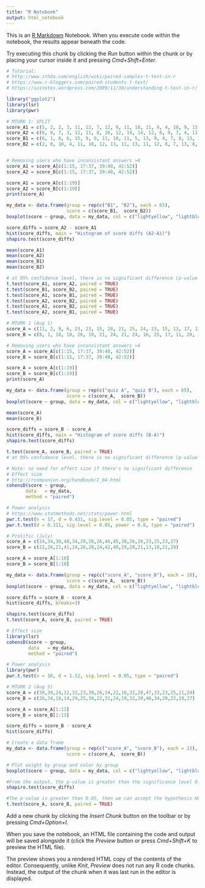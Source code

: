 ```yaml
---
title: "R Notebook"
output: html_notebook
---
```


This is an [R Markdown](http://rmarkdown.rstudio.com) Notebook. When you execute code within the notebook, the results appear beneath the code. 

Try executing this chunk by clicking the *Run* button within the chunk or by placing your cursor inside it and pressing *Cmd+Shift+Enter*. 

```r
# Tutorial: 
# http://www.sthda.com/english/wiki/paired-samples-t-test-in-r
# https://www.r-bloggers.com/paired-students-t-test/
# https://suinotes.wordpress.com/2009/11/30/understanding-t-test-in-r/
```

```r
library("ggplot2")
library(lsr)
library(pwr)
```

```r
# MTURK 1: SPLIT
score_A1 = c(5, 2, 2, 3, 11, 12, 7, 12, 9, 11, 10, 11, 9, 4, 10, 9, 15, 12, 24, 9, 12, 14, 11, 14, 17, 12, 11, 8, 11, 18, 10, 13, 3, 9, 8, 11, 14, 9, 8, 12, 12, 11, 15, 7, 16, 14, 7, 18, 10, 5, 5, 11, 7, 13, 13, 2, 11, 10, 7, 7, 7, 6, 9, 8, 3)
score_A2 = c(6, 0, 7, 3, 12, 11, 8, 16, 12, 14, 14, 12, 6, 9, 7, 4, 11, 9, 19, 6, 13, 11, 13, 16, 14, 5, 10, 8, 9, 19, 8, 7, 2, 8, 9, 11, 15, 6, 14, 10, 9, 13, 15, 8, 15, 15, 9, 21, 14, 4, 4, 6, 6, 12, 13, 6, 13, 14, 6, 10, 9, 6, 12, 11, 2)
score_B1 = c(6, 1, 8, 6, 15, 9, 9, 11, 10, 11, 5, 13, 9, 4, 7, 8, 13, 12, 19, 8, 10, 16, 10, 17, 16, 10, 9, 7, 9, 17, 9, 10, 5, 11, 9, 12, 14, 7, 8, 11, 11, 12, 15, 9, 17, 9, 6, 20, 11, 5, 8, 12, 5, 10, 12, 7, 12, 10, 6, 7, 6, 6, 13, 7, 4)
score_B2 = c(2, 0, 10, 4, 11, 10, 12, 13, 11, 13, 11, 12, 8, 7, 13, 8, 13, 9, 20, 7, 13, 9, 9, 19, 15, 7, 6, 8, 10, 14, 8, 12, 6, 4, 5, 10, 13, 8, 15, 12, 14, 14, 14, 12, 17, 11, 7, 19, 10, 10, 6, 5, 6, 12, 10, 6, 13, 12, 7, 4, 9, 7, 13, 12, 3)


# Removing users who have inconsistant answers >4
score_A1 = score_A[c(1:15, 17:37, 39:40, 42:52)]
score_A2 = score_B[c(1:15, 17:37, 39:40, 42:52)]

score_A1 = score_A[c(1:19)]
score_A2 = score_B[c(1:19)]
print(score_A)

my_data <- data.frame(group = rep(c("B1", "B2"), each = 65),
                      score = c(score_B1,  score_B2))
boxplot(score ~ group, data = my_data, col = c("lightyellow", "lightblue"), main='Average score (out of 27)')

score_diffs = score_A2 - score_A1
hist(score_diffs, main = "Histogram of score diffs (A2-A1)")
shapiro.test(score_diffs)

mean(score_A1)
mean(score_A2)
mean(score_B1)
mean(score_B2)

# at 95% confidence level, there is no significant difference (p-value > 0.05) of the two means
t.test(score_A1, score_A2, paired = TRUE)
t.test(score_B1, score_B2, paired = TRUE)
t.test(score_A1, score_B1, paired = TRUE)
t.test(score_A2, score_B2, paired = TRUE)
t.test(score_A1, score_B2, paired = TRUE)
t.test(score_A2, score_B1, paired = TRUE)
```

```r
# MTURK 1 (Aug 1)
score_A = c(11, 2, 9, 6, 23, 23, 15, 28, 21, 25, 24, 23, 15, 13, 17, 13, 26, 21, 43, 15, 25, 25, 24, 30, 31, 17, 21, 16, 20, 37, 18, 20, 5, 17, 17, 22, 29, 15, 22, 22, 21, 24, 30, 15, 31, 29, 16, 39, 24, 9, 9, 17, 13, 25, 26, 8, 24, 24, 13, 17, 16, 12, 21, 19, 5)
score_B = c(8, 1, 18, 10, 26, 19, 21, 24, 21, 24, 16, 25, 17, 11, 20, 16, 26, 21, 39, 15, 23, 25, 19, 36, 31, 17, 15, 15, 19, 31, 17, 22, 11, 15, 14, 22, 27, 15, 23, 23, 25, 26, 29, 21, 34, 20, 13, 39, 21, 15, 14, 17, 11, 22, 22, 13, 25, 22, 13, 11, 15, 13, 26, 19, 7)

# Removing users who have inconsistant answers >4
score_A = score_A[c(1:15, 17:37, 39:40, 42:52)]
score_B = score_B[c(1:15, 17:37, 39:40, 42:52)]

score_A = score_A[c(1:19)]
score_B = score_B[c(1:19)]
print(score_A)

my_data <- data.frame(group = rep(c("quiz A", "quiz B"), each = 65),
                      score = c(score_A,  score_B))
boxplot(score ~ group, data = my_data, col = c("lightyellow", "lightblue"), main='Average score (out of 54)')

mean(score_A)
mean(score_B)

score_diffs = score_B - score_A
hist(score_diffs, main = "Histogram of score diffs (B-A)")
shapiro.test(score_diffs)

t.test(score_A, score_B, paired = TRUE)
# at 95% confidence level, there is no significant difference (p-value > 0.05) of the two means

# Note: no need for effect size if there's no significant difference
# Effect size
# http://rcompanion.org/handbook/I_04.html
cohensD(score ~ group, 
       data   = my_data,
       method = "paired")

# Power analysis
# https://www.statmethods.net/stats/power.html
pwr.t.test(n = 17, d = 0.431, sig.level = 0.05, type = "paired")
pwr.t.test(d = 0.311, sig.level = 0.05, power = 0.8, type = "paired")
```

```r
# Prolific (July)
score_A = c(24,34,30,40,34,29,20,26,46,45,30,26,20,23,25,23,27)
score_B = c(22,26,21,41,24,26,20,24,42,40,29,20,21,13,18,21,29)

score_A = score_A[1:10]
score_B = score_B[1:10]

my_data <- data.frame(group = rep(c("score_A", "score_B"), each = 10),
                      score = c(score_A,  score_B))
boxplot(score ~ group, data = my_data, col = c("lightyellow", "lightblue"))

score_diffs = score_B - score_A
hist(score_diffs, breaks=3)

shapiro.test(score_diffs)
t.test(score_A, score_B, paired = TRUE)

# Effect size
library(lsr)
cohensD(score ~ group, 
        data   = my_data,
        method = "paired")

# Power analysis
library(pwr)
pwr.t.test(n = 10, d = 1.12, sig.level = 0.05, type = "paired")

```

```r
# MTURK 2 (Aug 5)
score_A = c(30,39,24,12,32,23,39,26,34,22,16,32,28,47,33,23,25,21,24)
score_B = c(26,34,18,14,29,25,34,22,31,24,19,32,20,46,34,20,22,19,27)

score_A = score_A[1:13]
score_B = score_B[1:13]

score_diffs = score_B - score_A
hist(score_diffs)

# Create a data frame
my_data <- data.frame(group = rep(c("score_A", "score_B"), each = 13),
                      score = c(score_A,  score_B))

# Plot weight by group and color by group
boxplot(score ~ group, data = my_data, col = c("lightyellow", "lightblue"))

#From the output, the p-value is greater than the significance level 0.05 implying that the distribution of the differences (score_diffs) are not significantly different from normal distribution. In other words, we can assume the normality.
shapiro.test(score_diffs)

#The p-value is greater than 0.05, then we can accept the hypothesis H0 of equality of the averages. In conclusion, the new training has not made any significant improvement (or deterioration) to the team of athletes.
t.test(score_A, score_B, paired = TRUE)
```

Add a new chunk by clicking the *Insert Chunk* button on the toolbar or by pressing *Cmd+Option+I*.

When you save the notebook, an HTML file containing the code and output will be saved alongside it (click the *Preview* button or press *Cmd+Shift+K* to preview the HTML file). 

The preview shows you a rendered HTML copy of the contents of the editor. Consequently, unlike *Knit*, *Preview* does not run any R code chunks. Instead, the output of the chunk when it was last run in the editor is displayed.

